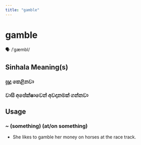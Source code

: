 ```yaml
---
title: "gamble"
---
```


# gamble

🗣️ /ˈɡæmbl/

## Sinhala Meaning(s)

### සූදු කෙළිනවා
### වාසි අපේක්ෂාවෙන් අවදානමක් ගන්නවා

## Usage

### ~ (something) (at/on something)

- She likes to gamble her money on horses at the race track.

